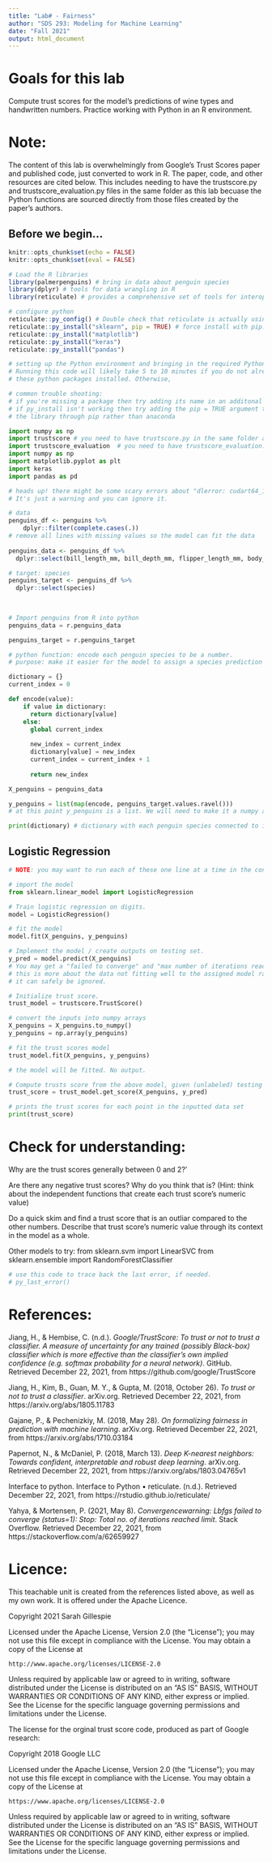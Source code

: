 ```yaml
---
title: "Lab# - Fairness"
author: "SDS 293: Modeling for Machine Learning"
date: "Fall 2021"
output: html_document
---
```


# Goals for this lab
Compute trust scores for the model's predictions of wine types and handwritten numbers.
Practice working with Python in an R environment.

# Note:
The content of this lab is overwhelmingly from Google's Trust Scores paper and 
published code, just converted to work in R. The paper, code, and other resources are cited below.
This includes needing to have the trustscore.py and trustscore_evaluation.py files
in the same folder as this lab becuase the Python functions are sourced
directly from those files created by the paper's authors.

## Before we begin...

```r
knitr::opts_chunk$set(echo = FALSE)
knitr::opts_chunk$set(eval = FALSE)

```

```r

# Load the R libraries
library(palmerpenguins) # bring in data about penguin species
library(dplyr) # tools for data wrangling in R
library(reticulate) # provides a comprehensive set of tools for interoperability between Python and R.

```

```r
# configure python
reticulate::py_config() # Double check that reticulate is actually using your new conda env.
reticulate::py_install("sklearn", pip = TRUE) # force install with pip. sklearn wasn't coming up via anaconda.
reticulate::py_install("matplotlib")
reticulate::py_install("keras")
reticulate::py_install("pandas")

# setting up the Python environment and bringing in the required Python packages is important.
# Running this code will likely take 5 to 10 minutes if you do not already have
# these python packages installed. Otherwise, 

# common trouble shooting:
# if you're missing a package then try adding its name in an additonal line of py_install
# if py_install isn't working then try adding the pip = TRUE argument to try installing
# the library through pip rather than anaconda
```

```python
import numpy as np
import trustscore # you need to have trustscore.py in the same folder as this .Rmd file to import it
import trustscore_evaluation  # you need to have trustscore_evaluation.py in the same folder as this .Rmd file to import it
import numpy as np
import matplotlib.pyplot as plt
import keras
import pandas as pd

# heads up! there might be some scary errors about "dlerror: cudart64_110.dll not found".
# It's just a warning and you can ignore it.

```

```r

# data
penguins_df <- penguins %>%
    dplyr::filter(complete.cases(.))
# remove all lines with missing values so the model can fit the data
 
penguins_data <- penguins_df %>%
  dplyr::select(bill_length_mm, bill_depth_mm, flipper_length_mm, body_mass_g)

# target: species
penguins_target <- penguins_df %>%
  dplyr::select(species)
  
  
```


```python
# Import penguins from R into python
penguins_data = r.penguins_data

penguins_target = r.penguins_target

# python function: encode each penguin species to be a number.
# purpose: make it easier for the model to assign a species prediction and its trust score

dictionary = {}
current_index = 0

def encode(value):
    if value in dictionary:
      return dictionary[value]
    else:
      global current_index
      
      new_index = current_index
      dictionary[value] = new_index
      current_index = current_index + 1
      
      return new_index

X_penguins = penguins_data

y_penguins = list(map(encode, penguins_target.values.ravel()))
# at this point y_penguins is a list. We will need to make it a numpy array later.

print(dictionary) # dictionary with each penguin species connected to its assigned number
```

## Logistic Regression
```python

# NOTE: you may want to run each of these one line at a time in the console.

# import the model
from sklearn.linear_model import LogisticRegression

# Train logistic regression on digits.
model = LogisticRegression()

# fit the model
model.fit(X_penguins, y_penguins)

# Implement the model / create outputs on testing set.
y_pred = model.predict(X_penguins)
# You may get a "failed to converge" and "max number of iterations reached" warning
# this is more about the data not fitting well to the assigned model rather than a tech issue.
# it can safely be ignored.

# Initialize trust score.
trust_model = trustscore.TrustScore()

# convert the inputs into numpy arrays
X_penguins = X_penguins.to_numpy()
y_penguins = np.array(y_penguins)

# fit the trust scores model
trust_model.fit(X_penguins, y_penguins)

# the model will be fitted. No output.
```

```python

# Compute trusts score from the above model, given (unlabeled) testing examples and (hard) model predictions.
trust_score = trust_model.get_score(X_penguins, y_pred)

# prints the trust scores for each point in the inputted data set
print(trust_score)

```


# Check for understanding:
Why are the trust scores generally between 0 and 2?'


Are there any negative trust scores? Why do you think that is?
(Hint: think about the independent functions that create each trust score's numeric value)


Do a quick skim and find a trust score that is an outliar compared to the other numbers. Describe that trust score's numeric value through its context in the model as a whole.



Other models to try:
from sklearn.svm import LinearSVC
from sklearn.ensemble import RandomForestClassifier

```r
# use this code to trace back the last error, if needed.
# py_last_error()
```



# References:
Jiang, H., & Hembise, C. (n.d.). *Google/TrustScore: To trust or not to trust a classifier. A measure of uncertainty for any trained (possibly Black-box) classifier which is more effective than the classifier's own implied confidence (e.g. softmax probability for a neural network)*. GitHub. Retrieved December 22, 2021, from https://github.com/google/TrustScore

Jiang, H., Kim, B., Guan, M. Y., & Gupta, M. (2018, October 26). *To trust or not to trust a classifier*. arXiv.org. Retrieved December 22, 2021, from https://arxiv.org/abs/1805.11783 

Gajane, P., & Pechenizkiy, M. (2018, May 28). *On formalizing fairness in prediction with machine learning*. arXiv.org. Retrieved December 22, 2021, from https://arxiv.org/abs/1710.03184 

Papernot, N., & McDaniel, P. (2018, March 13). *Deep K-nearest neighbors: Towards confident, interpretable and robust deep learning*. arXiv.org. Retrieved December 22, 2021, from https://arxiv.org/abs/1803.04765v1

Interface to python. Interface to Python • reticulate. (n.d.). Retrieved December 22, 2021, from https://rstudio.github.io/reticulate/ 

Yahya, & Mortensen, P. (2021, May 8). *Convergencewarning: Lbfgs failed to converge (status=1): Stop: Total no. of iterations reached limit*. Stack Overflow. Retrieved December 22, 2021, from https://stackoverflow.com/a/62659927


# Licence:
This teachable unit is created from the references listed above, as well as my own work. It is offered under the Apache Licence.

Copyright 2021 Sarah Gillespie

Licensed under the Apache License, Version 2.0 (the "License");
you may not use this file except in compliance with the License.
You may obtain a copy of the License at

    http://www.apache.org/licenses/LICENSE-2.0

Unless required by applicable law or agreed to in writing, software
distributed under the License is distributed on an "AS IS" BASIS,
WITHOUT WARRANTIES OR CONDITIONS OF ANY KIND, either express or implied.
See the License for the specific language governing permissions and
limitations under the License.

The license for the orginal trust score code, produced as part of Google research:

Copyright 2018 Google LLC

Licensed under the Apache License, Version 2.0 (the "License");
you may not use this file except in compliance with the License.
You may obtain a copy of the License at

    https://www.apache.org/licenses/LICENSE-2.0

Unless required by applicable law or agreed to in writing, software
distributed under the License is distributed on an "AS IS" BASIS,
WITHOUT WARRANTIES OR CONDITIONS OF ANY KIND, either express or implied.
See the License for the specific language governing permissions and
limitations under the License.


